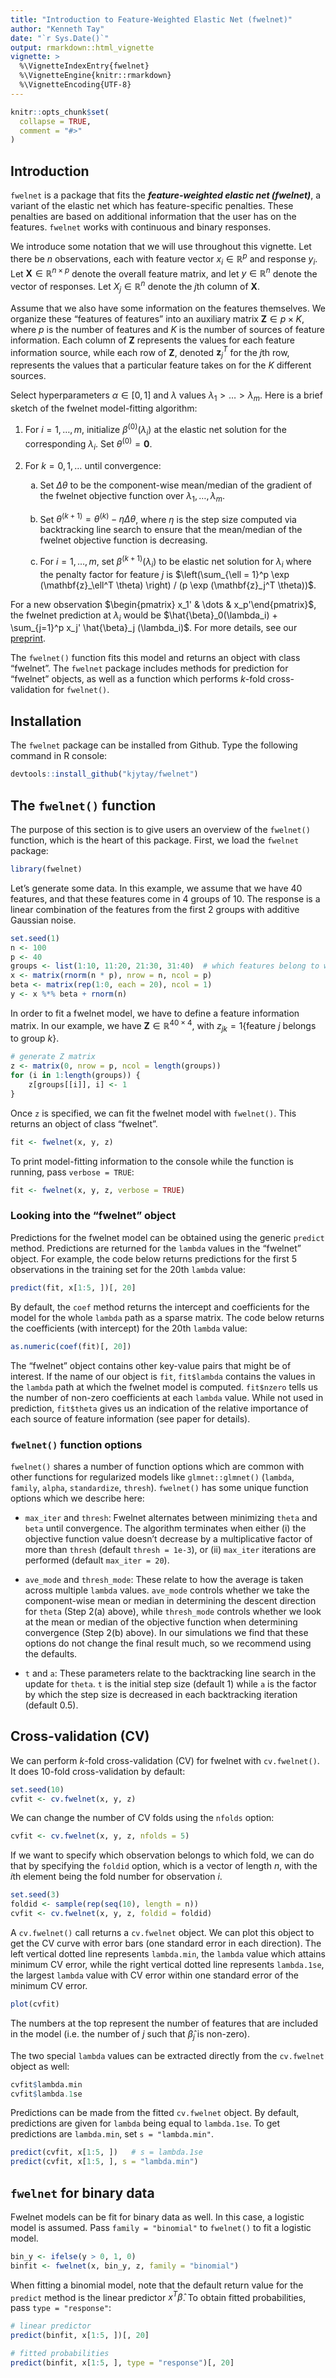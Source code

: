 ```yaml
---
title: "Introduction to Feature-Weighted Elastic Net (fwelnet)"
author: "Kenneth Tay"
date: "`r Sys.Date()`"
output: rmarkdown::html_vignette
vignette: >
  %\VignetteIndexEntry{fwelnet}
  %\VignetteEngine{knitr::rmarkdown}
  %\VignetteEncoding{UTF-8}
---
```


```r
knitr::opts_chunk$set(
  collapse = TRUE,
  comment = "#>"
)
```

## Introduction

`fwelnet` is a package that fits the __*feature-weighted elastic net (fwelnet)*__, a variant of the elastic net which has feature-specific penalties. These penalties are based on additional information that the user has on the features. `fwelnet` works with continuous and binary responses.

We introduce some notation that we will use throughout this vignette. Let there be $n$ observations, each with feature vector $x_i \in \mathbb{R}^p$ and response $y_i$. Let $\mathbf{X} \in \mathbb{R}^{n \times p}$ denote the overall feature matrix, and let $y \in \mathbb{R}^n$ denote the vector of responses. Let $X_j \in \mathbb{R}^n$ denote the $j$th column of $\mathbf{X}$.

Assume that we also have some information on the features themselves. We organize these "features of features" into an auxiliary matrix $\mathbf{Z} \in p \times K$, where $p$ is the number of features and $K$ is the number of sources of feature information. Each column of $\mathbf{Z}$ represents the values for each feature information source, while each row of $\mathbf{Z}$, denoted $\mathbf{z}_j^T$ for the $j$th row, represents the values that a particular feature takes on for the $K$ different sources.

Select hyperparameters $\alpha \in [0, 1]$ and $\lambda$ values $\lambda_1 > \dots > \lambda_m$. Here is a brief sketch of the fwelnet model-fitting algorithm:

1. For $i = 1, \dots, m$, initialize $\beta^{(0)}(\lambda_i)$ at the elastic net solution for the corresponding $\lambda_i$. Set $\theta^{(0)} = \mathbf{0}$.

2. For $k = 0, 1, \dots$ until convergence:

    (a) Set $\Delta \theta$ to be the component-wise mean/median of the gradient of the fwelnet objective function over $\lambda_1, \dots, \lambda_m$.
  
    (b) Set $\theta^{(k+1)} = \theta^{(k)} - \eta \Delta \theta$, where $\eta$ is the step size computed via backtracking line search to ensure that the mean/median of the fwelnet objective function is decreasing.
    
    (c) For $i = 1, \dots, m$, set $\beta^{(k+1)}(\lambda_i)$ to be elastic net solution for $\lambda_i$ where the penalty factor for feature $j$ is $\left(\sum_{\ell = 1}^p \exp (\mathbf{z}_\ell^T \theta) \right) / (p \exp (\mathbf{z}_j^T \theta))$.

For a new observation $\begin{pmatrix} x_1' & \dots & x_p'\end{pmatrix}$, the fwelnet prediction at $\lambda_i$ would be $\hat{\beta}_0(\lambda_i) + \sum_{j=1}^p x_j' \hat{\beta}_j (\lambda_i)$. For more details, see our [preprint](https://arxiv.org/abs/2006.01395).

The `fwelnet()` function fits this model and returns an object with class "fwelnet". The `fwelnet` package includes methods for prediction for "fwelnet" objects, as well as a function which performs $k$-fold cross-validation for `fwelnet()`.

## Installation

The `fwelnet` package can be installed from Github. Type the following command in R console:
```r
devtools::install_github("kjytay/fwelnet")
```

## The `fwelnet()` function

The purpose of this section is to give users an overview of the `fwelnet()` function, which is the heart of this package. First, we load the `fwelnet` package:
```r
library(fwelnet)
```

Let's generate some data. In this example, we assume that we have 40 features, and that these features come in 4 groups of 10. The response is a linear combination of the features from the first 2 groups with additive Gaussian noise.
```r
set.seed(1)
n <- 100
p <- 40
groups <- list(1:10, 11:20, 21:30, 31:40)  # which features belong to which group
x <- matrix(rnorm(n * p), nrow = n, ncol = p)
beta <- matrix(rep(1:0, each = 20), ncol = 1)
y <- x %*% beta + rnorm(n)
```

In order to fit a fwelnet model, we have to define a feature information matrix. In our example, we have $\mathbf{Z} \in \mathbb{R}^{40 \times 4}$, with $z_{jk} = 1\{ \text{feature } j \text{ belongs to group } k \}$.
```r
# generate Z matrix
z <- matrix(0, nrow = p, ncol = length(groups))
for (i in 1:length(groups)) {
    z[groups[[i]], i] <- 1
}
```

Once `z` is specified, we can fit the fwelnet model with `fwelnet()`. This returns an object of class "fwelnet".
```r
fit <- fwelnet(x, y, z)
```

To print model-fitting information to the console while the function is running, pass `verbose = TRUE`:
```r
fit <- fwelnet(x, y, z, verbose = TRUE)
```

### Looking into the "fwelnet" object

Predictions for the fwelnet model can be obtained using the generic `predict` method. Predictions are returned for the `lambda` values in the "fwelnet" object. For example, the code below returns predictions for the first 5 observations in the training set for the 20th `lambda` value:
```r
predict(fit, x[1:5, ])[, 20]
```

By default, the `coef` method returns the intercept and coefficients for the model for the whole `lambda` path as a sparse matrix. The code below returns the coefficients (with intercept) for the 20th `lambda` value:
```r
as.numeric(coef(fit)[, 20])
```

The "fwelnet" object contains other key-value pairs that might be of interest. If the name of our object is `fit`, `fit$lambda` contains the values in the `lambda` path at which the fwelnet model is computed. `fit$nzero` tells us the number of non-zero coefficients at each `lambda` value. While not used in prediction, `fit$theta` gives us an indication of the relative importance of each source of feature information (see paper for details).

### `fwelnet()` function options

`fwelnet()` shares a number of function options which are common with other functions for regularized models like `glmnet::glmnet()` (`lambda`, `family`, `alpha`, `standardize`, `thresh`). `fwelnet()` has some unique function options which we describe here:

- `max_iter` and `thresh`: Fwelnet alternates between minimizing `theta` and `beta` until convergence. The algorithm terminates when either (i) the objective function value doesn't decrease by a multiplicative factor of more than `thresh` (default `thresh = 1e-3`), or (ii) `max_iter` iterations are performed (default `max_iter = 20`).

- `ave_mode` and `thresh_mode`: These relate to how the average is taken across multiple `lambda` values. `ave_mode` controls whether we take the component-wise mean or median in determining the descent direction for `theta` (Step 2(a) above), while `thresh_mode` controls whether we look at the mean or median of the objective function when determining convergence (Step 2(b) above). In our simulations we find that these options do not change the final result much, so we recommend using the defaults.

- `t` and `a`: These parameters relate to the backtracking line search in the update for `theta`. `t` is the initial step size (default 1) while `a` is the factor by which the step size is decreased in each backtracking iteration (default 0.5).

## Cross-validation (CV)

We can perform $k$-fold cross-validation (CV) for fwelnet with `cv.fwelnet()`. It does 10-fold cross-validation by default:
```r
set.seed(10)
cvfit <- cv.fwelnet(x, y, z)
```

We can change the number of CV folds using the `nfolds` option:
```r
cvfit <- cv.fwelnet(x, y, z, nfolds = 5)
```

If we want to specify which observation belongs to which fold, we can do that by specifying the `foldid` option, which is a vector of length $n$, with the $i$th element being the fold number for observation $i$.
```r
set.seed(3)
foldid <- sample(rep(seq(10), length = n))
cvfit <- cv.fwelnet(x, y, z, foldid = foldid)
```

A `cv.fwelnet()` call returns a `cv.fwelnet` object. We can plot this object to get the CV curve with error bars (one standard error in each direction). The left vertical dotted line represents `lambda.min`, the `lambda` value which attains minimum CV error, while the right vertical dotted line represents `lambda.1se`, the largest `lambda` value with CV error within one standard error of the minimum CV error.
```r
plot(cvfit)
```

The numbers at the top represent the number of features that are included in the model (i.e. the number of $j$ such that $\hat{\beta}_j$ is non-zero).

The two special `lambda` values can be extracted directly from the `cv.fwelnet` object as well:
```r
cvfit$lambda.min
cvfit$lambda.1se
```

Predictions can be made from  the fitted `cv.fwelnet` object. By default, predictions are given for `lambda` being equal to `lambda.1se`. To get predictions are `lambda.min`, set `s = "lambda.min"`.
```r
predict(cvfit, x[1:5, ])   # s = lambda.1se
predict(cvfit, x[1:5, ], s = "lambda.min")
```

## `fwelnet` for binary data

Fwelnet models can be fit for binary data as well. In this case, a logistic model is assumed. Pass `family = "binomial"` to `fwelnet()` to fit a logistic model.
```r
bin_y <- ifelse(y > 0, 1, 0)
binfit <- fwelnet(x, bin_y, z, family = "binomial")
```

When fitting a binomial model, note that the default return value for the `predict` method is the linear predictor $x^T \hat{\beta}$. To obtain fitted probabilities, pass `type = "response"`:
```r
# linear predictor
predict(binfit, x[1:5, ])[, 20]

# fitted probabilities
predict(binfit, x[1:5, ], type = "response")[, 20]
```

